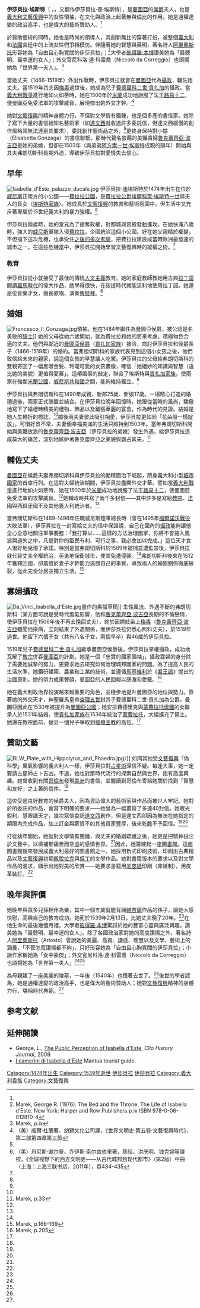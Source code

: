 {{Infobox noble
| name         = 伊莎貝拉·埃斯特<br>Isabella d'Este
| image        = Tizian 056.jpg
| caption      = [[提香|提香]]在伊莎貝拉六十歲時作的肖像畫。一開始提香把她畫成真實年齡的相貌，但此舉使她不悅並要求重繪，於是提香在此圖中把她畫成四十歲的樣子
| title        = [[曼切華公國|曼圖亞]][[侯爵|侯爵]]夫人
| spouse       = {{Tsl|en|Francesco II Gonzaga, Marquess of Mantua|弗朗切斯科·貢扎加二世}}
| issue        = {{Tsl|en|Eleonor Gonzaga (1493–1570)|埃萊奧諾拉·貢扎加}}<br>瑪格麗塔·貢扎加<br>[[費德里科二世·貢扎加|費德里科·貢扎加]]<br>利薇雅·貢扎加<br>伊波利塔·貢扎加<br>{{Tsl|en|Ercole Gonzaga|埃爾科萊·貢扎加}}<br>{{Tsl|en|Ferrante Gonzaga|費蘭特·貢扎加}}<br>保拉·貢扎加
| noble family = [[埃斯特家族|埃斯特家族]]
| father       = [[埃爾科萊一世·埃斯特|埃爾科萊一世·埃斯特]]
| mother       = [[那不勒斯的艾蕾諾拉|那不勒斯的艾蕾諾拉]]
| birth_date   = {{birth date|df=yes|1474|5|18}}
| birth_place  = [[費拉拉|費拉拉]]
| death_date   = {{death date and age|df=yes|1539|2|13|1474|5|18}}
| death_place  = [[曼切華|曼切華]]
}}

'''伊莎貝拉·埃斯特'''（{{lang-it|'''Isabella d'Este'''}} ，{{bd|1474年|5月18日|1539年|2月13日}}，又翻作伊莎貝拉·德·埃斯特），是[[曼切華公國|曼圖亞]]的[[侯爵|侯爵]]夫人，也是[[義大利文藝復興|義大利文藝復興]]中的女性領袖，在文化與政治上起著無與倫比的作用。她是通權達變的政治高手，也是偉大的藝術贊助人。<ref name="丹尼斯 "/>

於贊助藝術的同時，她也是時尚的領導人，其創新無比的穿著打扮，被整個[[義大利|義大利]]和[[法國|法國]]宮廷中的上流女性們爭相模仿。伴隨著她的智慧與英明，著名詩人[[阿里奧斯托|阿里奧斯托]]形容她為「自由且心胸寬闊的伊莎貝拉」；<ref>Marek, George R. (1976). The Bed and the Throne: The Life of Isabella d'Este. New York: Harper and Row Publishers.p.ix ISBN 978-0-06-012810-4</ref>大學者[[彼得羅·本博|彼得羅·本博]]讚美她為「最聰明、最幸運的女人」；外交官尼科洛·達·科雷喬（Niccolò da Correggio）也頌揚她為「世界第一夫人」。<ref name="Marek, p.ix">Marek, p.ix</ref>

當她丈夫{{Tsl|en|Francesco II Gonzaga, Marquess of Mantua|弗朗切斯科·貢扎加二世}}（1466-1519年）外出作戰時，伊莎貝拉就會在[[曼圖亞|曼圖亞]]代為[[攝政|攝政]]，輔佐她丈夫。當1519年其夫因[[梅毒|梅毒]]過世後，她成為兒子[[費德里科二世·貢扎加|費德里科二世·貢扎加]]的攝政。當[[義大利戰爭|義大利戰爭]]進行地如火如荼時，她在1500年於[[米蘭|米蘭]]成功地說服了法王[[路易十二|路易十二]]，使曼圖亞免受法軍的攻擊威脅，展現傑出的外交才幹。<ref name="杜蘭2-4-3 ">（美）威爾·杜蘭著、幼獅文化公司譯，《世界文明史‧第五卷‧文藝復興時代》，第二部第四章第三節</ref>

她對[[文藝復興|文藝復興]]的精神身體力行，不但對文學情有獨鍾，也是個多產的書信家。她除了寫下大量的書信給知名藝術家（如[[達文西|達文西]]就收過許多委託信，但達文西緩慢的創作風格常無法達到其要求），委託創作藝術品之外，<ref name="丹尼斯 "/>更終身保持對小姑{{Tsl|en|Elisabetta Gonzaga|伊莉莎白·貢扎加}}（Elisabetta Gonzaga）的書信聯繫。那時代聲名狼藉的美豔貴婦[[魯克蕾齊亞·波吉亞|魯克蕾齊亞·波吉亞]]是她的弟媳，但卻在1503年（與弟弟[[阿方索一世·埃斯特|阿方索一世·埃斯特]]成親的隔年）開始與其夫弗朗切斯科長期外遇，導致伊莎貝拉對愛情失去信心。

== 早年 ==
[[File:Isabella_d'Este_palazzo_ducale.jpg|thumb]]
伊莎貝拉·迪埃斯特於1474年出生在位於[[威尼斯共和國|威尼斯]]正南方的小公國——[[費拉拉公國|費拉拉公國]]，是[[費拉拉公爵|費拉拉公爵]][[埃爾科萊·埃斯特一世|埃爾科萊·埃斯特一世]]與夫人{{Tsl|en|Eleanor of Naples, Duchess of Ferrara|阿拉貢的伊萊奧諾拉}}的長女（[[埃斯特家族|埃斯特家族]]）。她成長於[[文藝復興|文藝復興]]的教育和藝術氛圍中，但生活中又充斥著專屬於15世紀義大利的暴力強權。<ref name="丹尼斯 ">（美）丹尼斯·谢尔曼、乔伊斯·索尔兹伯里著，陈恒、洪庆明、钱克锦等譯校，《全球视野下的西方文明史——从古代城邦到现代都市》（第2版）中冊（上海：上海三联书店，2011年），頁434-435</ref>

伊莎貝拉兩歲時，她的堂兄為了搶奪政權，對都城與宮殿發動進攻。在她快滿八歲時，強大的[[威尼斯共和國|威尼斯]]軍隊入侵[[費拉拉|費拉拉]]，企圖統治這個小公國。好在她父親精於權變，不但擋下這次危機，也承受住[[義大利戰爭|之後的多次考驗]]，把費拉拉建設成當時歐洲最發達的城市之一。在這些危機當中，伊莎貝拉開始學習文藝復興時的縱橫之術。<ref name="丹尼斯 "/>

=== 教育 ===
伊莎貝拉從小就接受了最佳的傳統[[人文主義|人文主義]]教育。她的家庭教師教她用古典[[拉丁語|拉丁語]]閱讀[[羅馬時代|羅馬時代]]的偉大作品，她學得很快，在孩提時代就能流利地使用拉丁語。她還是位音樂才女，擅長歌唱、演奏[[魯特琴|魯特琴]]。<ref name="丹尼斯 "/>

== 婚姻 ==
[[File:Francesco_II_Gonzaga.jpg|thumb]]領袖。他在1484年繼任為曼圖亞侯爵，被公認是名勇敢的[[騎士|騎士]]]]
她的父母從她六歲開始，就為費拉拉和她的將來考慮，積極物色合適的丈夫。他們與鄰近的[[曼切華公國|曼圖亞]][[侯爵|侯爵]]（[[貢扎加家族|貢扎加家族]]）接洽，商討伊莎貝拉和侯爵長子{{Tsl|en|Francesco II Gonzaga, Marquess of Mantua|弗朗切斯科·貢扎加二世}}（1466-1519年）的婚約。當弗朗切斯科的家族代表見到這個小女孩之後，他們致信給未來的親家，說這個女孩的早慧讓人吃驚。伊莎貝拉的父母給弗朗切斯科的雙親寄回了一幅黑眼金髮、玲瓏可愛的女孩畫像，確信「她絕妙的知識與智慧（遠比她的美貌）更值得愛慕」。這樁婚事的敲定，聯合了埃斯特與[[貢扎加家族|貢扎加家族]]，使兩家在強鄰[[米蘭公國|米蘭公國]]、[[威尼斯共和國|威尼斯共和國]]之間，能夠維持獨立。<ref name="丹尼斯 "/>

伊莎貝拉與弗朗切斯科在1490年成親，新郎25歲、新娘17歲。一場精心打造的婚禮過後，兩家正式聯盟並結合。在伊莎貝拉晚年回憶時，她跟從當時的風尚，驕傲地寫下了婚禮時精美的禮物、飾品以及鋪張華麗的宴會，作為時代的見證。結婚是她人生轉折的標誌。<ref name="丹尼斯 "/>婚後兩夫妻彼此吸引相愛，伊莎貝拉更如同「花朵般一樣綻放」。可惜好景不常，夫妻倆幸福美滿的生活只維持到1503年。當年弗朗切斯科開始與美豔放浪的[[魯克蕾齊亞·波吉亞|魯克蕾齊亞·波吉亞]]（伊莎貝拉的弟媳）發生外遇，給伊莎貝拉造成莫大的痛苦，深刻地嫉妒著魯克蕾齊亞之美貌與霸占其夫。<ref name="Marek, p.33">Marek, p.33</ref>

== 輔佐丈夫 ==
[[曼圖亞|曼圖亞]]在侯爵夫妻弗朗切斯科與伊莎貝拉的勵精圖治下崛起，躋身義大利小型[[城市國家|城市國家]]的首席行列。在這對夫婦統治期間，伊莎貝拉盡顯外交才華。譬如當[[義大利戰爭|義大利戰爭]]進行地如火如荼時，她在1500年於[[米蘭|米蘭]]成功地說服了法王[[路易十二|路易十二]]，使曼圖亞免受法軍的攻擊威脅。<ref name="杜蘭2-4-3 "/>她輔政時共寫了兩千多封信——其中許多是寫給[[教宗|教宗]]、[[法國|法國]]與[[西班牙|西班牙]]國王及其他義大利統治者。<ref name="丹尼斯 "/>

當弗朗切斯科在1489-1498年任職威尼斯陸軍總長時（曾在1495年[[福爾諾沃戰役|福爾諾沃戰役]]大敗法軍），伊莎貝拉在一封寫給丈夫的信中保證說，自己在國內的[[攝政|攝政]]能夠讓他全心全意地關注軍事要務：「我打算以……這樣的方法治理國家，你將不會捲入風波與過失之中，凡是對你的臣民有利、可行之事，我必會加以完成。」這位天才女人很好地兌現了承諾。特別是當弗朗切斯科於1509年被捕並遭監禁後，伊莎貝拉就代替丈夫全權統治，英勇地保衛城市，使其免遭侵襲。<ref name="丹尼斯 "/>弗朗切斯科後來在1512年獲釋回國，卻羞憤於妻子才幹能力遠勝自己的事實，導致兩人的婚姻關係徹底破裂，從此完全分居並獨立生活。<ref>Marek, p.166-169</ref>

== 寡婦攝政 ==
[[File:Da_Vinci_Isabella_d'Este.jpg|left]]畫作的素描草稿]]
生性風流、外遇不斷的弗朗切斯科（某方面可說是受時代風氣影響，他和[[魯克蕾齊亞·波吉亞|魯克蕾齊亞·波吉亞]]長期的不倫戀情，使伊莎貝拉在1506年後不再去挽回丈夫），終於因嫖妓染上[[梅毒|梅毒]]（[[魯克蕾齊亞·波吉亞|魯克蕾齊亞·波吉亞]]聽聞他染病，立刻結束了外遇關係，而伊莎貝拉仍悉心照料丈夫），於1519年過世。他留下六個子女（共有八名子女，兩個早卒）與46歲的伊莎貝拉。

1519年兒子[[費德里科二世·貢扎加|費德里科二世·貢扎加]]繼承曼圖亞侯爵後，伊莎貝拉掌權攝政，成功地瓦解了[[教宗|教宗]]併吞[[曼圖亞|曼圖亞]]的計劃。她是一個「忠實的國家領袖」，攝政寡婦的身分除了需要她誠摯的努力，更要求她去研究如何治理城邦國家的問題。為了提高人民的生活水準，她鑽研建築、農業和工業的技術，並遵循[[馬基維利|馬基維利]]於《[[君王論|君王論]]》提出的治國原則。她的努力成果豐碩，曼圖亞的人民回報以感激和愛戴。<ref>Marek, p.205</ref>

她在義大利政治界扮演越來越重要的角色，並穩步地提升曼圖亞的地位與勢力。靠著她的外交天才，神聖羅馬皇帝[[查理五世_(神聖羅馬帝國)|查理五世]]封其子費德里科二世·貢扎加為公爵，曼圖亞因此在1530年被提升為[[曼圖亞公國|曼圖亞公國]]；她安排費德里克與[[蒙費拉托侯國|蒙費拉托侯國]]的女繼承人{{Tsl|en|Margaret Paleologina|瑪格麗特·帕拉蘿嘉}}於1531年結婚，使[[貢扎加家族|貢扎加家族]]在1536年統治了[[卡薩萊蒙費拉托|蒙費拉托]]，大幅擴充了領土。她還在教宗面前，替另一個兒子{{Tsl|en|Ercole Gonzaga|埃爾科萊·貢扎加}}爭取到[[樞機主教|樞機主教]]的高位。<ref name="杜蘭2-4-3 "/>

== 贊助文藝 ==
[[File:BLW_Plate_with_Hippolytus_and_Phaedra.jpg|thumb]]）]]
如同其他受[[文藝復興|文藝復興]]「偽科學」風氣影響的義大利人一樣，伊莎貝拉對[[占星術|占星術]]深信不疑。每逢大事，她一定要請占星師占卜吉凶。不過，她也對那時代流行的探索自然與世界，抱有高度興趣。她曾收到有關[[哥倫布|哥倫布]]發現[[美洲|美洲]]的書信，並閱讀到哥倫布寄給她關於找到「智慧和友好」之土著的信件。<ref name="丹尼斯 "/>

這位受過良好教育的侯爵夫人，因為資助偉大的藝術家與作品而被世人牢記。她對於所委託的作品，會寫下明確的要求——她曾為一幅畫寫了多達40封信。她眼光銳利、慧眼識天才，幾次寫信委託[[達文西|達文西]]創作，但是達文西卻因為無法在她指定的期限內完成作品，加上訂金與薪資不如其他買家豐厚，後來乾脆不予回信。<ref name="丹尼斯 "/><ref name="杜蘭2-4-3 "/>

打從幼年開始，她就對文學情有獨鍾，與丈夫的婚姻疏離之後，她更是把精神投注於文藝中，以填補那痛苦而空虛的感情世界。<ref name="杜蘭2-4-3 "/>因此，她籌建起一座[[圖書館|圖書館]]。這座圖書館後來發展成義大利最好的圖書館之一。她採用新式印刷技術，印刷出古典精品以及[[文藝復興|文藝復興]]初期[[佩脫拉克|佩脫拉克]]與[[但丁|但丁]]的文學作品。她對書籍版本的要求以及對文學作品的渴求，顯示出她對美的欣賞——她要求書籍用[[羊皮紙|羊皮紙]]印刷（非紙制），用皮革裝訂。<ref name="丹尼斯 "/>

== 晚年與評價 ==
她晚年與眾多兒孫相伴為樂，其中一個五歲就能背誦[[維吉爾|維吉爾]]作品的孫子，讓她大感快慰，高興自己的教育成功。她死於1539年2月13日，比她丈夫晚了20年。<ref name="丹尼斯 "/>在他生命的最後幾個月裡，大學者[[彼得羅·本博|彼得羅·本博]]驚訝於她的豐富心靈與廣泛興趣，讚美她為「最聰明、最幸運的女人」。除了各國政治家對她的高度讚揚之外，著名詩人[[阿里奧斯托|阿里奧斯托]]（Ariosto）曾說她的美麗、高貴、謙遜、聰慧以及文學、藝術上的涵養，「不管怎麼讚揚都不夠」，只好形容她為「自由且心胸寬闊的伊莎貝拉」；小說作家{{Tsl|en|Matteo Bandello|馬提歐·班德羅}}稱她為「女中豪傑」；外交官尼科洛·達·科雷喬（Niccolò da Correggio）也頌揚她為「世界第一夫人」<ref name="Marek, p.ix"/><ref name="杜蘭2-4-3 "/>

{{Tsl|en|Federico II, Duke of Mantua|費德里克二世}}為母親建了一座美麗的陵墓，一年後（1540年）也跟著去世了。<ref name="杜蘭2-4-3 "/>後世的學者認為，她是通權達變的政治高手，也是偉大的藝術贊助人；她對[[文藝復興|文藝復興]]精神的身體力行，堪稱時代典範。<ref name="丹尼斯 "/>

== 参考文献 ==
{{Reflist|2}}

== 延伸閱讀 ==
* George, L., [https://web.archive.org/web/20150130082351/http://cliojournal.wikispaces.com/The%20Public%20Perception%20of%20Isabella%20d%27Este The Public Perception of Isabella d'Este], ''Clio History Journal'', 2009.
* [http://guideturistichemantova.it/?p=704 I camerini di Isabella d'Este] {{Wayback|url=http://guideturistichemantova.it/?p=704 |date=20200531032730 }} Mantua tourist guide.

{{Authority control}}
[[Category:1474年出生|Category:1474年出生]]
[[Category:1539年逝世|Category:1539年逝世]]
[[Category:貢扎加家族|伊莎貝拉]]
[[Category:埃斯特家族|伊莎貝拉]]
[[Category:義大利貴族|Category:義大利貴族]]
[[Category:文藝復興|Category:文藝復興]]